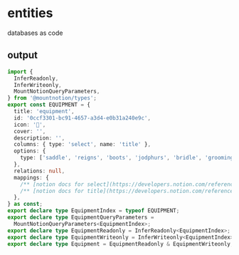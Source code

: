 # entities

databases as code

## output

```typescript title="equipment.entity.ts"
import {
  InferReadonly,
  InferWriteonly,
  MountNotionQueryParameters,
} from '@mountnotion/types';
export const EQUIPMENT = {
  title: 'equipment',
  id: '0ccf3301-bc91-4657-a3d4-e0b31a240e9c',
  icon: '💄',
  cover: '',
  description: '',
  columns: { type: 'select', name: 'title' },
  options: {
    type: ['saddle', 'reigns', 'boots', 'jodphurs', 'bridle', 'grooming'],
  },
  relations: null,
  mappings: {
    /** [notion docs for select](https://developers.notion.com/reference/property-object#select) */ type: 'type',
    /** [notion docs for title](https://developers.notion.com/reference/property-object#title) */ name: 'name',
  },
} as const;
export declare type EquipmentIndex = typeof EQUIPMENT;
export declare type EquipmentQueryParameters =
  MountNotionQueryParameters<EquipmentIndex>;
export declare type EquipmentReadonly = InferReadonly<EquipmentIndex>;
export declare type EquipmentWriteonly = InferWriteonly<EquipmentIndex>;
export declare type Equipment = EquipmentReadonly & EquipmentWriteonly;
```

